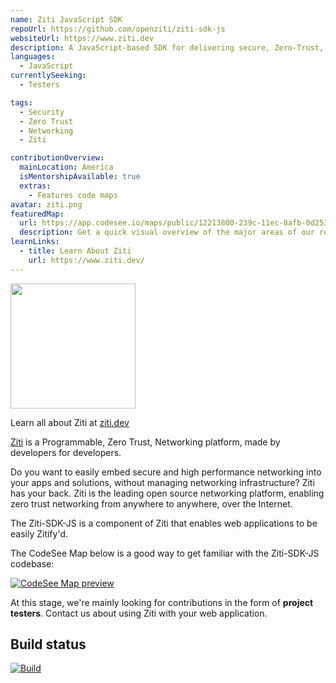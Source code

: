 ```yaml
---
name: Ziti JavaScript SDK
repoUrl: https://github.com/openziti/ziti-sdk-js
websiteUrl: https://www.ziti.dev
description: A JavaScript-based SDK for delivering secure, Zero-Trust, browser-based web applications over a Ziti Network.
languages:
  - JavaScript
currentlySeeking:
  - Testers

tags:
  - Security
  - Zero Trust
  - Networking
  - Ziti

contributionOverview:
  mainLocation: America
  isMentorshipAvailable: true
  extras:
    - Features code maps
avatar: ziti.png
featuredMap:
  url: https://app.codesee.io/maps/public/12213800-239c-11ec-8afb-0d2533b87e31
  description: Get a quick visual overview of the major areas of our repo!
learnLinks:
  - title: Learn About Ziti
    url: https://www.ziti.dev/
---
```


<Overview>

<img src="https://ziti.dev/wp-content/uploads/2020/02/ziti.dev_.logo_.png" width="200" />

Learn all about Ziti at [ziti.dev](https://ziti.dev)


[Ziti](https://ziti.dev) is a Programmable, Zero Trust, Networking platform, made by developers for developers.

Do you want to easily embed secure and high performance networking into your apps and solutions, without managing networking infrastructure?  Ziti has your back. 
Ziti is the leading open source networking platform, enabling zero trust networking from anywhere to anywhere, over the Internet.

The Ziti-SDK-JS is a component of Ziti that enables web applications to be easily Zitify'd.

The CodeSee Map below is a good way to get familiar with the Ziti-SDK-JS codebase:

[![CodeSee Map preview](https://app.codesee.io/sample_map.svg)](https://app.codesee.io/maps/public/12213800-239c-11ec-8afb-0d2533b87e31)


</Overview>

<Contributing>

At this stage, we're mainly looking for contributions in the form of **project testers**.  Contact us about using Ziti with your web application.


## Build status

[![Build](https://github.com/openziti/ziti-sdk-js/workflows/Build/badge.svg?branch=main)]()


</Contributing>
